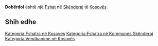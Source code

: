 {{Fshat në Kosovës
 | Emri                = Dobërdol
| sqi_D_name = Dobërdol
| sqi_D_FULL_NAME_RO = Dobërdol
| sqi_D_FULL_NAME_ND_RO = Doberdol
| sqi_D_SORT_NAME_RG = DOBERDOL
| sqi_D_FULL_NAME_RG = Dobërdol
| sqi_D_FULL_NAME_ND_RG = Doberdol
| sqi_V_name = Dobidol
| sqi_V_FULL_NAME_RO = Dobidol Dobridoll
| sqi_V_FULL_NAME_ND_RO = Dobidol Dobridoll
| sqi_V_SORT_NAME_RG = DOBIDOL DOBRIDOLL
| sqi_V_FULL_NAME_RG = Dobidol Dobridoll
| sqi_V_FULL_NAME_ND_RG = Dobidol Dobridoll
| srp_N_name = Dobridol
| srp_N_FULL_NAME_RO = Dobridol
| srp_N_FULL_NAME_ND_RO = Dobridol
| srp_N_SORT_NAME_RG = DOBRIDOL
| srp_N_FULL_NAME_RG = Dobridol
| srp_N_FULL_NAME_ND_RG = Dobridol
| srp_NS_name = Добри Дол
| srp_NS_FULL_NAME_RO = Добри Дол
| srp_NS_FULL_NAME_ND_RO = Добри Дол
| srp_NS_SORT_NAME_RG = ДОБРИДОЛ
| srp_NS_FULL_NAME_RG = Добри Дол
| srp_NS_FULL_NAME_ND_RG = Добри Дол

 | Emri (Rasa dhanore) = 
 | Figura              = 
 | Shteti              = Kosovo
 | Komuna              = Skënderaj
 | Kodi postar         = 
 | Sipërfaqja          = 

 | Popullsia           = 

 | Regj. i popullsisë  = 
 | Dend. e popullsisë  = 
 | Faqja zyrtare       = 
 <!--- Koordinatat ----> 
 | Gjerësia            = 42.441111
 | Gjatësia            = 20.535
 | Lartësia            = 
}}
'''Dobërdol''' është një [[Fshat]] në [[Skënderaj]] të [[Kosovës]].

<!-- == Gjeografia == -->
<!-- == Historia == -->
<!-- == Demografia == -->
== Shih edhe ==
{{Komuna Skënderaj}}
{{Kosovo-Administrata-Cung}}

[[Kategoria:Fshatra në Kosovës]]
[[Kategoria:Fshatra në Kommunes Skënderaj]]
[[Kategoria:Vendbanime në Kosovës]]